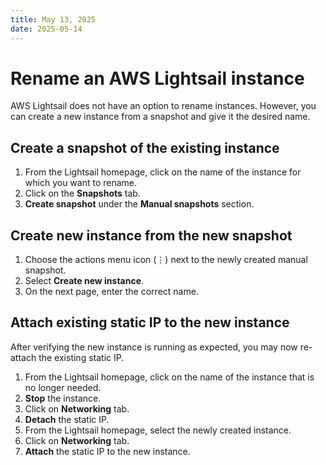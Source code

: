 ```yaml
---
title: May 13, 2025
date: 2025-05-14
---
```


# Rename an AWS Lightsail instance

AWS Lightsail does not have an option to rename instances. However, you can create a new instance from a snapshot and give it the desired name. 

## Create a snapshot of the existing instance

1. From the Lightsail homepage, click on the name of the instance for which you want to rename.
2. Click on the **Snapshots** tab.
3. **Create snapshot** under the **Manual snapshots** section.

## Create new instance from the new snapshot

1. Choose the actions menu icon (⋮) next to the newly created manual snapshot.
2. Select **Create new instance**.
3. On the next page, enter the correct name.

## Attach existing static IP to the new instance

After verifying the new instance is running as expected, you may now re-attach the existing static IP.

1. From the Lightsail homepage, click on the name of the instance that is no longer needed.
2. **Stop** the instance.
3. Click on **Networking** tab.
4. **Detach** the static IP.
5. From the Lightsail homepage, select the newly created instance.
6. Click on **Networking** tab.
7. **Attach** the static IP to the new instance.


